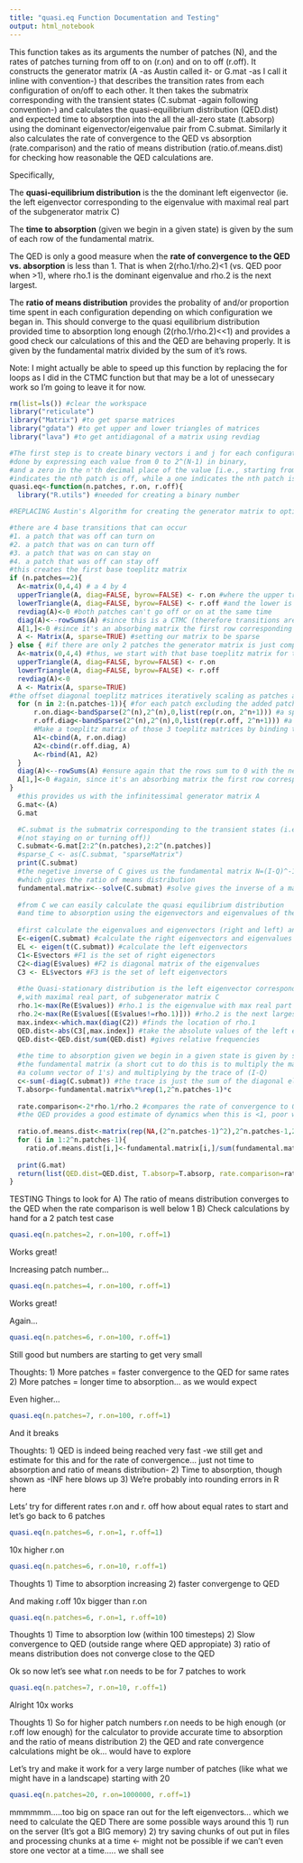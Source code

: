 ---
title: "quasi.eq Function Documentation and Testing"
output: html_notebook
---

This function takes as its arguments the number of patches (N), and the rates of patches turning from off to on (r.on) and on to off (r.off). It constructs the generator matrix (A -as Austin called it- or G.mat -as I call it inline with convention-) that describes the transition rates from each configuration of on/off to each other. It then takes the submatrix corresponding with the transient states (C.submat -again following convention-) and calculates the quasi-equilibrium distribution (QED.dist) and expected time to absorption into the all the all-zero state (t.absorp) using the dominant eigenvector/eigenvalue pair from C.submat. Similarly it also calculates the rate of convergence to the QED vs absorption (rate.comparison) and the ratio of means distribution (ratio.of.means.dist) for checking how reasonable the QED calculations are.

Specifically,

The **quasi-equilibrium distribution** is the the dominant left eigenvector (ie. the left eigenvector corresponding to the eigenvalue with maximal real part of the subgenerator matrix C)

The **time to absorption** (given we begin in a given state) is given by the sum of each row of the fundamental matrix.

The QED is only a good measure when the **rate of convergence to the QED vs. absorption** is less than 1. That is when 2(rho.1/rho.2)<1 (vs. QED poor when >1), where rho.1 is the dominant eigenvalue and rho.2 is the next largest.

The **ratio of means distribution** provides the probality of and/or proportion time spent in each configuration depending on which configuration we began in. This should converge to the quasi equilibrium distribution provided time to absorption long enough (2(rho.1/rho.2)<<1) and provides a good check our calculations of this and the QED are behaving properly. It is given by the fundamental matrix divided by the sum of it's rows. 


Note: I might actually be able to speed up this function by replacing the for loops as I did in the CTMC function but that may be a lot of unessecary work so I'm going to leave it for now.
```{r}
rm(list=ls()) #clear the workspace
library("reticulate")
library("Matrix") #to get sparse matrices
library("gdata") #to get upper and lower triangles of matrices
library("lava") #to get antidiagonal of a matrix using revdiag
```


```{r}
#The first step is to create binary vectors i and j for each configuration
#done by expressing each value from 0 to 2^(N-1) in binary, 
#and a zero in the n'th decimal place of the value [i.e., starting from the right]
#indicates the nth patch is off, while a one indicates the nth patch is on
quasi.eq<-function(n.patches, r.on, r.off){
  library("R.utils") #needed for creating a binary number

#REPLACING Austin's Algorithm for creating the generator matrix to optimize speed and memory usage and allow us to calculate the QED for larger numbers of patches. Basically, The generator matrix has a Block Toeplitz Structure and therefore can be built iteratively from a series of characteristic Toeplitz matrices. This saves time calculating each possible state transition and the rate at which each transition occurs and instead contructs the generator matrix according to the pattern by which it grows for each patch added to the system.

#there are 4 base transitions that can occur
#1. a patch that was off can turn on
#2. a patch that was on can turn off
#3. a patch that was on can stay on
#4. a patch that was off can stay off
#this creates the first base toeplitz matrix 
if (n.patches==2){
  A<-matrix(0,4,4) # a 4 by 4
  upperTriangle(A, diag=FALSE, byrow=FALSE) <- r.on #where the upper triangle of transitions is to at least one patch being on
  lowerTriangle(A, diag=FALSE, byrow=FALSE) <- r.off #and the lower is to at least patches being off
  revdiag(A)<-0 #both patches can't go off or on at the same time
  diag(A)<--rowSums(A) #since this is a CTMC (therefore transitions are instantaneous) rows must sum to 0 and therefore transitions out of static states happen at a rate equal to - the sum across rows
  A[1,]<-0 #since it's an absorbing matrix the first row corresponding to all patches off has no rates of transition out of this state
  A <- Matrix(A, sparse=TRUE) #setting our matrix to be sparse
} else { #if there are only 2 patches the generator matrix is just composed of this base toeplitz matrix A but for each additional patch 4 possible transitions x each of the previously possible transitions excluding that single patch are added)
  A<-matrix(0,4,4) #thus, we start with that base toeplitz matrix for two patches
  upperTriangle(A, diag=FALSE, byrow=FALSE) <- r.on
  lowerTriangle(A, diag=FALSE, byrow=FALSE) <- r.off
  revdiag(A)<-0
  A <- Matrix(A, sparse=TRUE)
#the offset diagonal toeplitz matrices iteratively scaling as patches are added iteratively as follows
  for (n in 2:(n.patches-1)){ #for each patch excluding the added patch
      r.on.diag<-bandSparse(2^(n),2^(n),0,list(rep(r.on, 2^n+1))) #a sparse diagonal matrix of transitions to all other states from that patch being on is added
      r.off.diag<-bandSparse(2^(n),2^(n),0,list(rep(r.off, 2^n+1))) #a sparse diagonal matrix of transitions to all other states from that patch being off is added
      #Make a toeplitz matrix of those 3 toeplitz matrices by binding them appropiately together
      A1<-cbind(A, r.on.diag) 
      A2<-cbind(r.off.diag, A)
      A<-rbind(A1, A2)
  }
  diag(A)<--rowSums(A) #ensure again that the rows sum to 0 with the negative sum on the diagonal
  A[1,]<-0 #again, since it's an absorbing matrix the first row corresponding to all patches off has no rates of transition out of this state
}
  #this provides us with the infinitessimal generator matrix A 
  G.mat<-(A)
  G.mat

  #C.submat is the submatrix corresponding to the transient states (i.e. on to off or off to on 
  #(not staying on or turning off))
  C.submat<-G.mat[2:2^(n.patches),2:2^(n.patches)]
  #sparse_C <- as(C.submat, "sparseMatrix")
  print(C.submat)
  #the negetive inverse of C gives us the fundamental matrix N=(I-Q)^-1, 
  #which gives the ratio of means distribution
  fundamental.matrix<--solve(C.submat) #solve gives the inverse of a matrix *not inv*
  
  #from C we can easily calculate the quasi equilibrium distribution 
  #and time to absorption using the eigenvectors and eigenvalues of the matrix
  
  #first calculate the eigenvalues and eigenvectors (right and left) and organize these in
  E<-eigen(C.submat) #calculate the right eigenvectors and eigenvalues 
  EL <- eigen(t(C.submat)) #calculate the left eigenvectors   
  C1<-E$vectors #F1 is the set of right eigenectors
  C2<-diag(E$values) #F2 is diagonal matrix of the eigenvalues
  C3 <- EL$vectors #F3 is the set of left eigenvectors
  
  #the Quasi-stationary distribution is the left eigenvector corresponding to the eigenvalue 
  #,with maximal real part, of subgenerator matrix C
  rho.1<-max(Re(E$values)) #rho.1 is the eigenvalue with max real part
  rho.2<-max(Re(E$values[(E$values!=rho.1)])) #rho.2 is the next largest eigenvalue
  max.index<-which.max(diag(C2)) #finds the location of rho.1
  QED.dist<-abs(C3[,max.index]) #take the absolute values of the left eigenvector corresponding to rho.1
  QED.dist<-QED.dist/sum(QED.dist) #gives relative frequencies
  
  #the time to absorption given we begin in a given state is given by summing across rows of
  #the fundamental matrix (a short cut to do this is to multiply the matrix by 
  #a column vector of 1's) and multiplying by the trace of (I-Q)
  c<-sum(-diag(C.submat)) #the trace is just the sum of the diagonal elements
  T.absorp<-fundamental.matrix%*%rep(1,2^n.patches-1)*c
  
  rate.comparison<-2*rho.1/rho.2 #compares the rate of convergence to QED versus to absorption
  #the QED provides a good estimate of dynamics when this is <1, poor when >1
  
  ratio.of.means.dist<-matrix(rep(NA,(2^n.patches-1)^2),2^n.patches-1,2^n.patches-1)
  for (i in 1:2^n.patches-1){
    ratio.of.means.dist[i,]<-fundamental.matrix[i,]/sum(fundamental.matrix[i,])}
  
  print(G.mat)
  return(list(QED.dist=QED.dist, T.absorp=T.absorp, rate.comparison=rate.comparison, ratio.of.means.dist=ratio.of.means.dist))
}
```

TESTING
Things to look for
A) The ratio of means distribution converges to the QED when the rate comparison is well below 1
B) Check calculations by hand for a 2 patch test case
```{r}
quasi.eq(n.patches=2, r.on=100, r.off=1)
```
Works great!

Increasing patch number...
```{r}
quasi.eq(n.patches=4, r.on=100, r.off=1)
```
Works great!

Again...
```{r}
quasi.eq(n.patches=6, r.on=100, r.off=1)
```
Still good but numbers are starting to get very small

Thoughts:
1) More patches = faster convergence to the QED for same rates
2) More patches = longer time to absorption... as we would expect


Even higher...
```{r}
quasi.eq(n.patches=7, r.on=100, r.off=1)
```
And it breaks

Thoughts:
1) QED is indeed being reached very fast -we still get and estimate for this and for the rate of convergence... just not time to absorption and ratio of means distribution-
2) Time to absorption, though shown as -INF here blows up
3) We're probably into rounding errors in R here

Lets' try for different rates r.on and r. off
how about equal rates to start and let's go back to 6 patches
```{r}
quasi.eq(n.patches=6, r.on=1, r.off=1)
```

10x higher r.on
```{r}
quasi.eq(n.patches=6, r.on=10, r.off=1)
```
Thoughts
1) Time to absorption increasing
2) faster convergenge to QED

And making r.off 10x bigger than r.on
```{r}
quasi.eq(n.patches=6, r.on=1, r.off=10)
```
Thoughts
1) Time to absorption low (within 100 timesteps)
2) Slow convergence to QED (outside range where QED appropiate)
3) ratio of means distribution does not converge close to the QED

Ok so now let's see what r.on needs to be for 7 patches to work
```{r}
quasi.eq(n.patches=7, r.on=10, r.off=1)
```
Alright 10x works

Thoughts
1) So for higher patch numbers r.on needs to be high enough (or r.off low enough) for the calculator to provide accurate time to absorption and the ratio of means distribution
2) the QED and rate convergence calculations might be ok... would have to explore

Let's try and make it work for a very large number of patches (like what we might have in a landscape)
starting with 20
```{r}
quasi.eq(n.patches=20, r.on=1000000, r.off=1)
```
mmmmmm.....too big on space
ran out for the left eigenvectors... which we need to calculate the QED
There are some possible ways around this
1) run on the server (It's got a BIG memory)
2) try saving chunks of out put in files and processing chunks at a time <- might not be possible if we can't even store one vector at a time..... we shall see
